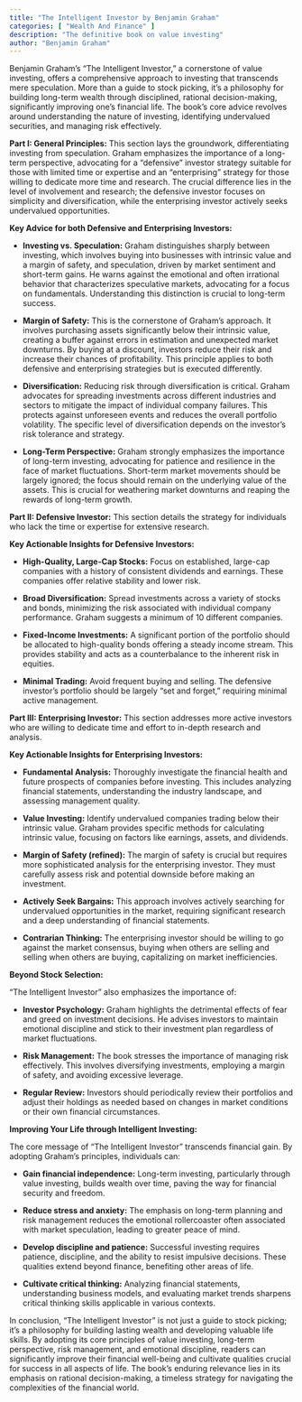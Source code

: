 ```yaml
---
title: "The Intelligent Investor by Benjamin Graham"
categories: [ "Wealth And Finance" ]
description: "The definitive book on value investing"
author: "Benjamin Graham"
---
```

Benjamin Graham's "The Intelligent Investor," a cornerstone of value investing, offers a comprehensive approach to investing that transcends mere speculation.  More than a guide to stock picking, it's a philosophy for building long-term wealth through disciplined, rational decision-making, significantly improving one's financial life.  The book's core advice revolves around understanding the nature of investing, identifying undervalued securities, and managing risk effectively.

**Part I:  General Principles:** This section lays the groundwork, differentiating investing from speculation. Graham emphasizes the importance of a long-term perspective, advocating for a "defensive" investor strategy suitable for those with limited time or expertise and an "enterprising" strategy for those willing to dedicate more time and research.  The crucial difference lies in the level of involvement and research; the defensive investor focuses on simplicity and diversification, while the enterprising investor actively seeks undervalued opportunities.

**Key Advice for both Defensive and Enterprising Investors:**

* **Investing vs. Speculation:** Graham distinguishes sharply between investing, which involves buying into businesses with intrinsic value and a margin of safety, and speculation, driven by market sentiment and short-term gains.  He warns against the emotional and often irrational behavior that characterizes speculative markets, advocating for a focus on fundamentals.  Understanding this distinction is crucial to long-term success.

* **Margin of Safety:** This is the cornerstone of Graham's approach.  It involves purchasing assets significantly below their intrinsic value, creating a buffer against errors in estimation and unexpected market downturns.  By buying at a discount, investors reduce their risk and increase their chances of profitability.  This principle applies to both defensive and enterprising strategies but is executed differently.

* **Diversification:** Reducing risk through diversification is critical.  Graham advocates for spreading investments across different industries and sectors to mitigate the impact of individual company failures.  This protects against unforeseen events and reduces the overall portfolio volatility.  The specific level of diversification depends on the investor's risk tolerance and strategy.

* **Long-Term Perspective:**  Graham strongly emphasizes the importance of long-term investing, advocating for patience and resilience in the face of market fluctuations.  Short-term market movements should be largely ignored; the focus should remain on the underlying value of the assets.  This is crucial for weathering market downturns and reaping the rewards of long-term growth.

**Part II:  Defensive Investor:** This section details the strategy for individuals who lack the time or expertise for extensive research.

**Key Actionable Insights for Defensive Investors:**

* **High-Quality, Large-Cap Stocks:** Focus on established, large-cap companies with a history of consistent dividends and earnings. These companies offer relative stability and lower risk.

* **Broad Diversification:** Spread investments across a variety of stocks and bonds, minimizing the risk associated with individual company performance.  Graham suggests a minimum of 10 different companies.

* **Fixed-Income Investments:** A significant portion of the portfolio should be allocated to high-quality bonds offering a steady income stream. This provides stability and acts as a counterbalance to the inherent risk in equities.

* **Minimal Trading:** Avoid frequent buying and selling.  The defensive investor's portfolio should be largely "set and forget," requiring minimal active management.


**Part III:  Enterprising Investor:** This section addresses more active investors who are willing to dedicate time and effort to in-depth research and analysis.

**Key Actionable Insights for Enterprising Investors:**

* **Fundamental Analysis:** Thoroughly investigate the financial health and future prospects of companies before investing.  This includes analyzing financial statements, understanding the industry landscape, and assessing management quality.

* **Value Investing:** Identify undervalued companies trading below their intrinsic value.  Graham provides specific methods for calculating intrinsic value, focusing on factors like earnings, assets, and dividends.

* **Margin of Safety (refined):**  The margin of safety is crucial but requires more sophisticated analysis for the enterprising investor.  They must carefully assess risk and potential downside before making an investment.

* **Actively Seek Bargains:**  This approach involves actively searching for undervalued opportunities in the market, requiring significant research and a deep understanding of financial statements.

* **Contrarian Thinking:**  The enterprising investor should be willing to go against the market consensus, buying when others are selling and selling when others are buying, capitalizing on market inefficiencies.

**Beyond Stock Selection:**

"The Intelligent Investor" also emphasizes the importance of:

* **Investor Psychology:** Graham highlights the detrimental effects of fear and greed on investment decisions.  He advises investors to maintain emotional discipline and stick to their investment plan regardless of market fluctuations.

* **Risk Management:**  The book stresses the importance of managing risk effectively.  This involves diversifying investments, employing a margin of safety, and avoiding excessive leverage.

* **Regular Review:**  Investors should periodically review their portfolios and adjust their holdings as needed based on changes in market conditions or their own financial circumstances.

**Improving Your Life through Intelligent Investing:**

The core message of "The Intelligent Investor" transcends financial gain.  By adopting Graham's principles, individuals can:

* **Gain financial independence:**  Long-term investing, particularly through value investing, builds wealth over time, paving the way for financial security and freedom.

* **Reduce stress and anxiety:**  The emphasis on long-term planning and risk management reduces the emotional rollercoaster often associated with market speculation, leading to greater peace of mind.

* **Develop discipline and patience:**  Successful investing requires patience, discipline, and the ability to resist impulsive decisions.  These qualities extend beyond finance, benefiting other areas of life.

* **Cultivate critical thinking:**  Analyzing financial statements, understanding business models, and evaluating market trends sharpens critical thinking skills applicable in various contexts.

In conclusion, "The Intelligent Investor" is not just a guide to stock picking; it's a philosophy for building lasting wealth and developing valuable life skills.  By adopting its core principles of value investing, long-term perspective, risk management, and emotional discipline, readers can significantly improve their financial well-being and cultivate qualities crucial for success in all aspects of life.  The book's enduring relevance lies in its emphasis on rational decision-making, a timeless strategy for navigating the complexities of the financial world.

